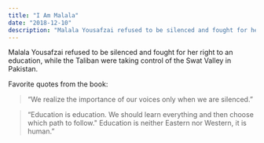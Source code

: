 ```yaml
---
title: "I Am Malala"
date: "2018-12-10"
description: "Malala Yousafzai refused to be silenced and fought for her right to an education, while the Taliban were taking control of the Swat Valley in Pakistan."
---
```


Malala Yousafzai refused to be silenced and fought for her right to an education, while the Taliban were taking control of the Swat Valley in Pakistan.

Favorite quotes from the book:

> “We realize the importance of our voices only when we are silenced.”

> “Education is education. We should learn everything and then choose which path to follow." Education is neither Eastern nor Western, it is human.”
